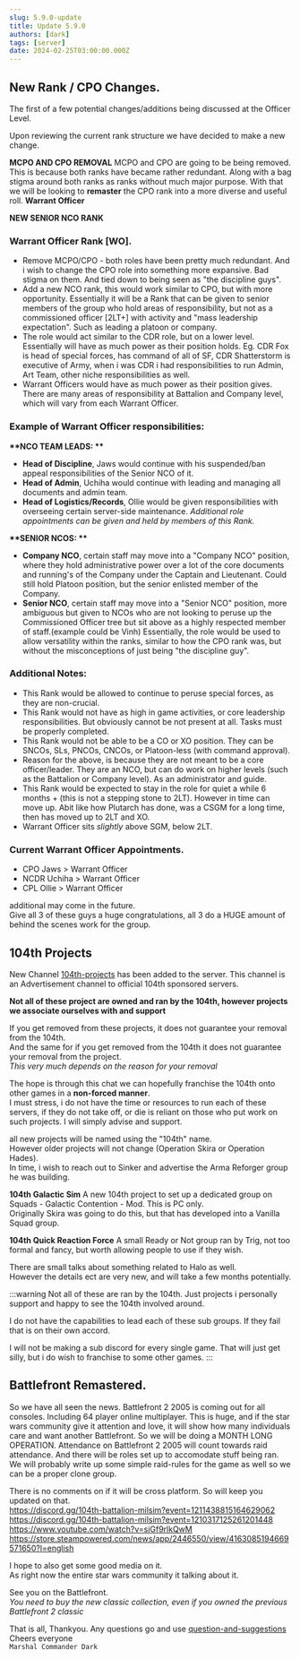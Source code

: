 ```yaml
---
slug: 5.9.0-update
title: Update 5.9.0
authors: [dark]
tags: [server]
date: 2024-02-25T03:00:00.000Z
---
```


<!-- Summary Here -->

<!-- truncate -->


## New Rank / CPO Changes.
The first of a few potential changes/additions being discussed at the Officer Level.

Upon reviewing the current rank structure we have decided to make a new change.

**MCPO AND CPO REMOVAL**
MCPO and CPO are going to be being removed.
This is because both ranks have became rather redundant. Along with a bag stigma around both ranks as ranks without much major purpose.
With that we will be looking to **remaster** the CPO rank into a more diverse and useful roll. **Warrant Officer**

**NEW SENIOR NCO RANK**
### Warrant Officer Rank [WO].
- Remove MCPO/CPO - both roles have been pretty much redundant. And i wish to change the CPO role into something more expansive. Bad stigma on them. And tied down to being seen as "the discipline guys".
- Add a new NCO rank, this would work similar to CPO, but with more opportunity. Essentially it will be a Rank that can be given to senior members of the group who hold areas of responsibility, but not as a commissioned officer [2LT+] with activity and "mass leadership expectation". Such as leading a platoon or company.
- The role would act similar to the CDR role, but on a lower level. Essentially will have as much power as their position holds. Eg. CDR Fox is head of special forces, has command of all of SF, CDR Shatterstorm is executive of Army, when i was CDR i had responsibilities to run Admin, Art Team, other niche responsibilities as well.
- Warrant Officers would have as much power as their position gives. There are many areas of responsibility at Battalion and Company level, which will vary from each Warrant Officer.

### Example of Warrant Officer responsibilities:
__**NCO TEAM LEADS: **__
- **Head of Discipline**, Jaws would continue with his suspended/ban appeal responsibilities of the Senior NCO of it.
- **Head of Admin**, Uchiha would continue with leading and managing all documents and admin team.
- **Head of Logistics/Records**, Ollie would be given responsibilities with overseeing certain server-side maintenance.
*Additional role appointments can be given and held by members of this Rank.*

__**SENIOR NCOS: **__
- **Company NCO**, certain staff may move into a "Company NCO" position, where they hold administrative power over a lot of the core documents and running's of the Company under the Captain and Lieutenant. Could still hold Platoon position, but the senior enlisted member of the Company.
- **Senior NCO**, certain staff may move into a "Senior NCO" position, more ambiguous but given to NCOs who are not looking to peruse up the Commissioned Officer tree but sit above as a highly respected member of staff.(example could be Vinh)
Essentially, the role would be used to allow versatility within the ranks, similar to how the CPO rank was, but without the misconceptions of just being "the discipline guy".

### Additional Notes:
- This Rank would be allowed to continue to peruse special forces, as they are non-crucial.
- This Rank would not have as high in game activities, or core leadership responsibilities. But obviously cannot be not present at all. Tasks must be properly completed.
- This Rank would not be able to be a CO or XO position. They can be SNCOs, SLs, PNCOs, CNCOs, or Platoon-less (with command approval).
- Reason for the above, is because they are not meant to be a core officer/leader. They are an NCO, but can do work on higher levels (such as the Battalion or Company level). As an administrator and guide.
- This Rank would be expected to stay in the role for quiet a while 6 months + (this is not a stepping stone to 2LT). However in time can move up. Abit like how Plutarch has done, was a CSGM for a long time, then has moved up to 2LT and XO.
- Warrant Officer sits *slightly* above SGM, below 2LT.


### Current Warrant Officer Appointments.
- CPO Jaws > Warrant Officer
- NCDR Uchiha > Warrant Officer
- CPL Ollie > Warrant Officer

additional may come in the future.<br />
Give all 3 of these guys a huge congratulations, all 3 do a HUGE amount of behind the scenes work for the group.


## 104th Projects
New Channel [104th-projects](https://discord.com/channels/1198378556137410660/1208095825155334224) has been added to the server.
This channel is an Advertisement channel to official 104th sponsored servers.

**Not all of these project are owned and ran by the 104th, however projects we associate ourselves with and support**

If you get removed from these projects, it does not guarantee your removal from the 104th. <br />
And the same for if you get removed from the 104th it does not guarantee your removal from the project. <br />
*This very much depends on the reason for your removal*

The hope is through this chat we can hopefully franchise the 104th onto other games in a **non-forced manner**. <br />
I must stress, i do not have the time or resources to run each of these servers, if they do not take off, or die is reliant on those who put work on such projects. I will simply advise and support.

all new projects will be named using the "104th" name. <br />
However older projects will not change (Operation Skira or Operation Hades). <br />
In time, i wish to reach out to Sinker and advertise the Arma Reforger group he was building.

**104th Galactic Sim**
A new 104th project to set up a dedicated group on Squads - Galactic Contention - Mod. This is PC only. <br />
Originally Skira was going to do this, but that has developed into a Vanilla Squad group.

**104th Quick Reaction Force**
A small Ready or Not group ran by Trig, not too formal and fancy, but worth allowing people to use if they wish.

There are small talks about something related to Halo as well. <br />
However the details ect are very new, and will take a few months potentially.

:::warning
Not all of these are ran by the 104th. Just projects i personally support and happy to see the 104th involved around.

I do not have the capabilities to lead each of these sub groups. If they fail that is on their own accord.

I will not be making a sub discord for every single game. That will just get silly, but i do wish to franchise to some other games.
:::

## Battlefront Remastered.
So we have all seen the news.
Battlefront 2 2005 is coming out for all consoles.
Including 64 player online multiplayer. This is huge, and if the star wars community give it attention and love, it will show how many individuals care and want another Battlefront.
So we will be doing a MONTH LONG OPERATION. Attendance on Battlefront 2 2005 will count towards raid attendance. And there will be roles set up to accomodate stuff being ran. We will probably write up some simple raid-rules for the game as well so we can be a proper clone group.

There is no comments on if it will be cross platform. So will keep you updated on that. <br />
https://discord.gg/104th-battalion-milsim?event=1211438815164629062<br />
https://discord.gg/104th-battalion-milsim?event=1210317125261201448<br />
https://www.youtube.com/watch?v=sjGf9rlkQwM<br />
https://store.steampowered.com/news/app/2446550/view/4163085194669571650?l=english<br />

I hope to also get some good media on it. <br />
As right now the entire star wars community it talking about it.

See you on the Battlefront. <br />
*You need to buy the new classic collection, even if you owned the previous Battlefront 2 classic*


That is all, Thankyou. Any questions go and use [question-and-suggestions](https://discord.com/channels/1198378556137410660/1198460745361395722)<br />
Cheers everyone<br />
`Marshal Commander Dark`

